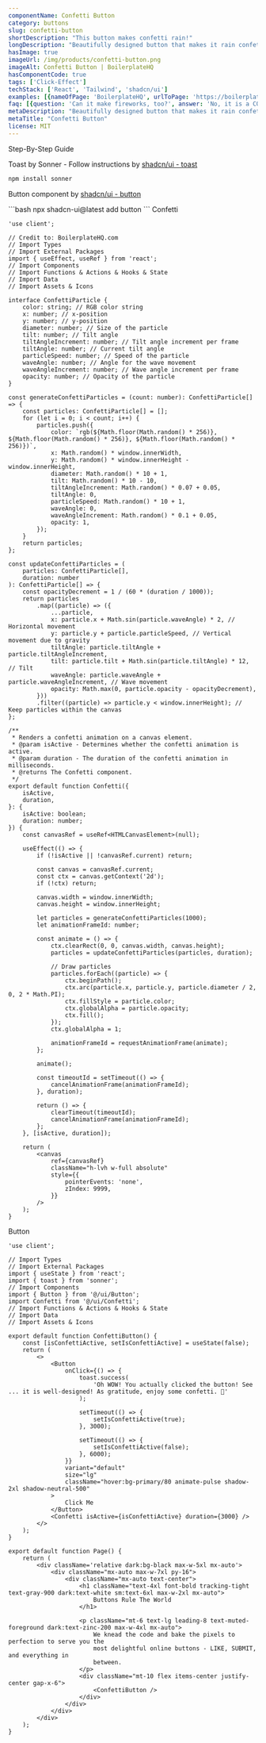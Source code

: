 ```yaml
---
componentName: Confetti Button
category: buttons
slug: confetti-button
shortDescription: "This button makes confetti rain!"
longDescription: "Beautifully designed button that makes it rain confetti!"
hasImage: true
imageUrl: /img/products/confetti-button.png
imageAlt: Confetti Button | BoilerplateHQ
hasComponentCode: true
tags: ['Click-Effect']
techStack: ['React', 'Tailwind', 'shadcn/ui']
examples: [{nameOfPage: 'BoilerplateHQ', urlToPage: 'https://boilerplateHQ.com', descriptionOfUsage: 'BoilerplateHQ is using the confetti effect after someone made a purchase!', imgageSrcOfUsage: ''}]
faq: [{question: 'Can it make fireworks, too?', answer: 'No, it is a CONFETTI button...'}]
metaDescription: "Beautifully designed button that makes it rain confetti!"
metaTitle: "Confetti Button"
license: MIT
---
```


<SubSectionOuterContainer id="Docs">
<SubSectionTitle>Step-By-Step Guide</SubSectionTitle>
<SubSectionInnerContainer  className="border-l-2 border-gray-300 space-y-12 max-w-5xl mt-4 px-1 pl-10 items-start overflow-x-hidden">
<HowToStep index='1' title="Install Dependencies">

Toast by Sonner - Follow instructions by [shadcn/ui - toast](https://ui.shadcn.com/docs/components/toast)

<CodeBlock fileName="cli">

```bash
npm install sonner
```

</CodeBlock>

Button component by [shadcn/ui - button](https://ui.shadcn.com/docs/components/button)

<CodeBlock fileName="cli">
```bash
npx shadcn-ui@latest add button
```
</CodeBlock>

</HowToStep>
<HowToStep index='2' title="Copy the Source Code">
Confetti
<CodeBlock fileName="@/ui/Confetti.tsx">

```tsx
'use client';

// Credit to: BoilerplateHQ.com
// Import Types
// Import External Packages
import { useEffect, useRef } from 'react';
// Import Components
// Import Functions & Actions & Hooks & State
// Import Data
// Import Assets & Icons

interface ConfettiParticle {
	color: string; // RGB color string
	x: number; // x-position
	y: number; // y-position
	diameter: number; // Size of the particle
	tilt: number; // Tilt angle
	tiltAngleIncrement: number; // Tilt angle increment per frame
	tiltAngle: number; // Current tilt angle
	particleSpeed: number; // Speed of the particle
	waveAngle: number; // Angle for the wave movement
	waveAngleIncrement: number; // Wave angle increment per frame
	opacity: number; // Opacity of the particle
}

const generateConfettiParticles = (count: number): ConfettiParticle[] => {
	const particles: ConfettiParticle[] = [];
	for (let i = 0; i < count; i++) {
		particles.push({
			color: `rgb(${Math.floor(Math.random() * 256)}, ${Math.floor(Math.random() * 256)}, ${Math.floor(Math.random() * 256)})`,
			x: Math.random() * window.innerWidth,
			y: Math.random() * window.innerHeight - window.innerHeight,
			diameter: Math.random() * 10 + 1,
			tilt: Math.random() * 10 - 10,
			tiltAngleIncrement: Math.random() * 0.07 + 0.05,
			tiltAngle: 0,
			particleSpeed: Math.random() * 10 + 1,
			waveAngle: 0,
			waveAngleIncrement: Math.random() * 0.1 + 0.05,
			opacity: 1,
		});
	}
	return particles;
};

const updateConfettiParticles = (
	particles: ConfettiParticle[],
	duration: number
): ConfettiParticle[] => {
	const opacityDecrement = 1 / (60 * (duration / 1000));
	return particles
		.map((particle) => ({
			...particle,
			x: particle.x + Math.sin(particle.waveAngle) * 2, // Horizontal movement
			y: particle.y + particle.particleSpeed, // Vertical movement due to gravity
			tiltAngle: particle.tiltAngle + particle.tiltAngleIncrement,
			tilt: particle.tilt + Math.sin(particle.tiltAngle) * 12, // Tilt
			waveAngle: particle.waveAngle + particle.waveAngleIncrement, // Wave movement
			opacity: Math.max(0, particle.opacity - opacityDecrement),
		}))
		.filter((particle) => particle.y < window.innerHeight); // Keep particles within the canvas
};

/**
 * Renders a confetti animation on a canvas element.
 * @param isActive - Determines whether the confetti animation is active.
 * @param duration - The duration of the confetti animation in milliseconds.
 * @returns The Confetti component.
 */
export default function Confetti({
	isActive,
	duration,
}: {
	isActive: boolean;
	duration: number;
}) {
	const canvasRef = useRef<HTMLCanvasElement>(null);

	useEffect(() => {
		if (!isActive || !canvasRef.current) return;

		const canvas = canvasRef.current;
		const ctx = canvas.getContext('2d');
		if (!ctx) return;

		canvas.width = window.innerWidth;
		canvas.height = window.innerHeight;

		let particles = generateConfettiParticles(1000);
		let animationFrameId: number;

		const animate = () => {
			ctx.clearRect(0, 0, canvas.width, canvas.height);
			particles = updateConfettiParticles(particles, duration);

			// Draw particles
			particles.forEach((particle) => {
				ctx.beginPath();
				ctx.arc(particle.x, particle.y, particle.diameter / 2, 0, 2 * Math.PI);
				ctx.fillStyle = particle.color;
				ctx.globalAlpha = particle.opacity;
				ctx.fill();
			});
			ctx.globalAlpha = 1;

			animationFrameId = requestAnimationFrame(animate);
		};

		animate();

		const timeoutId = setTimeout(() => {
			cancelAnimationFrame(animationFrameId);
		}, duration);

		return () => {
			clearTimeout(timeoutId);
			cancelAnimationFrame(animationFrameId);
		};
	}, [isActive, duration]);

	return (
		<canvas
			ref={canvasRef}
			className="h-lvh w-full absolute"
			style={{
				pointerEvents: 'none',
				zIndex: 9999,
			}}
		/>
	);
}

```

</CodeBlock>
Button
<CodeBlock fileName="@/component/ConfettiButton.tsx">

```tsx
'use client';

// Import Types
// Import External Packages
import { useState } from 'react';
import { toast } from 'sonner';
// Import Components
import { Button } from '@/ui/Button';
import Confetti from '@/ui/Confetti';
// Import Functions & Actions & Hooks & State
// Import Data
// Import Assets & Icons

export default function ConfettiButton() {
	const [isConfettiActive, setIsConfettiActive] = useState(false);
	return (
		<>
			<Button
				onClick={() => {
					toast.success(
						'Oh WOW! You actually clicked the button! See ... it is well-designed! As gratitude, enjoy some confetti. 🎉'
					);

					setTimeout(() => {
						setIsConfettiActive(true);
					}, 3000);

					setTimeout(() => {
						setIsConfettiActive(false);
					}, 6000);
				}}
				variant="default"
				size="lg"
				className="hover:bg-primary/80 animate-pulse shadow-2xl shadow-neutral-500"
			>
				Click Me
			</Button>
			<Confetti isActive={isConfettiActive} duration={3000} />
		</>
	);
}
```

</CodeBlock>
</HowToStep>
<HowToStep index='3' title="Use in your App">
<CodeBlock fileName="page.tsx">

```tsx
export default function Page() {
	return (
		<div className='relative dark:bg-black max-w-5xl mx-auto'>
			<div className="mx-auto max-w-7xl py-16">
				<div className="mx-auto text-center">
					<h1 className="text-4xl font-bold tracking-tight text-gray-900 dark:text-white sm:text-6xl max-w-2xl mx-auto">
						Buttons Rule The World
					</h1>

					<p className="mt-6 text-lg leading-8 text-muted-foreground dark:text-zinc-200 max-w-4xl mx-auto">
						We knead the code and bake the pixels to perfection to serve you the
						most delightful online buttons - LIKE, SUBMIT, and everything in
						between.
					</p>
					<div className="mt-10 flex items-center justify-center gap-x-6">
						<ConfettiButton />
					</div>
				</div>
			</div>
		</div>
	);
}
```

</CodeBlock>
</HowToStep>
</SubSectionInnerContainer>
</SubSectionOuterContainer>
